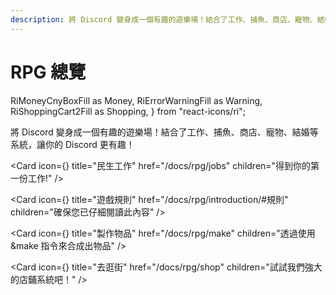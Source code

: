 ---
description: 將 Discord 變身成一個有趣的遊樂場！結合了工作、捕魚、商店、寵物、結婚等系統，讓你的 Discord 更有趣！
---

# RPG 總覽

  RiMoneyCnyBoxFill as Money,
  RiErrorWarningFill as Warning,
  RiShoppingCart2Fill as Shopping,
} from "react-icons/ri";

將 Discord 變身成一個有趣的遊樂場！結合了工作、捕魚、商店、寵物、結婚等系統，讓你的 Discord 更有趣！

<div className='h-stack mt-4 mb-8'>

<LinkButton
  variant="primary"
  href="/docs/rpg/introduction"
  children="開始使用"
/>

</div>

<Cards num={2}>

<Card
  icon={<Money />}
  title="民生工作"
  href="/docs/rpg/jobs"
  children="得到你的第一份工作!"
/>

<Card
  icon={<Warning />}
  title="遊戲規則"
  href="/docs/rpg/introduction/#規則"
  children="確保您已仔細閱讀此內容"
/>

<Card
  icon={<Craft />}
  title="製作物品"
  href="/docs/rpg/make"
  children="透過使用 &make 指令來合成出物品"
/>

<Card
  icon={<Shopping />}
  title="去逛街"
  href="/docs/rpg/shop"
  children="試試我們強大的店鋪系統吧！"
/>

</Cards>

<Adsense />
